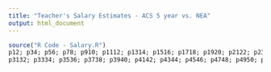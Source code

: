 ---
title: "Teacher's Salary Estimates - ACS 5 year vs. NEA"
output: html_document
---

```{r, echo=FALSE, message=FALSE, warning=FALSE}
source("R Code - Salary.R")
p12; p34; p56; p78; p910; p1112; p1314; p1516; p1718; p1920; p2122; p2324; p2526; p2728; p2930; 
p3132; p3334; p3536; p3738; p3940; p4142; p4344; p4546; p4748; p4950; p51
```

